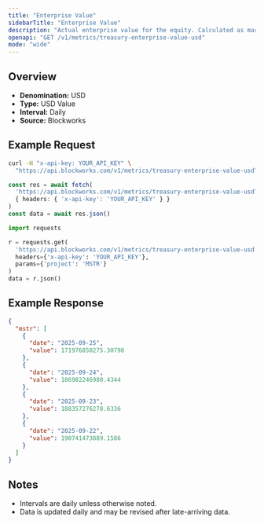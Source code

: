 ```yaml
---
title: "Enterprise Value"
sidebarTitle: "Enterprise Value"
description: "Actual enterprise value for the equity. Calculated as market cap - liabilities + assets"
openapi: "GET /v1/metrics/treasury-enterprise-value-usd"
mode: "wide"
---
```


## Overview

- **Denomination:** USD
- **Type:** USD Value
- **Interval:** Daily
- **Source:** Blockworks

## Example Request

<CodeGroup>

```bash cURL
curl -H "x-api-key: YOUR_API_KEY" \
  "https://api.blockworks.com/v1/metrics/treasury-enterprise-value-usd?project=MSTR"
```

```typescript TypeScript
const res = await fetch(
  'https://api.blockworks.com/v1/metrics/treasury-enterprise-value-usd?project=MSTR',
  { headers: { 'x-api-key': 'YOUR_API_KEY' } }
)
const data = await res.json()
```

```python Python
import requests

r = requests.get(
  'https://api.blockworks.com/v1/metrics/treasury-enterprise-value-usd',
  headers={'x-api-key': 'YOUR_API_KEY'},
  params={'project': 'MSTR'}
)
data = r.json()
```

</CodeGroup>

## Example Response

```json
{
  "mstr": [
    {
      "date": "2025-09-25",
      "value": 171976850275.30798
    },
    {
      "date": "2025-09-24",
      "value": 186982246980.4344
    },
    {
      "date": "2025-09-23",
      "value": 188357276278.6336
    },
    {
      "date": "2025-09-22",
      "value": 190741473889.1586
    }
  ]
}
```

## Notes
- Intervals are daily unless otherwise noted.
- Data is updated daily and may be revised after late-arriving data.
